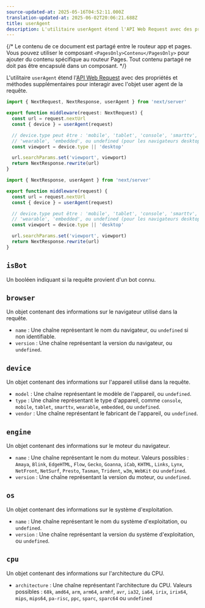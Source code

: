 ```yaml
---
source-updated-at: 2025-05-16T04:52:11.000Z
translation-updated-at: 2025-06-02T20:06:21.688Z
title: userAgent
description: L'utilitaire userAgent étend l'API Web Request avec des propriétés et méthodes supplémentaires pour interagir avec l'objet user agent de la requête.
---
```


{/* Le contenu de ce document est partagé entre le routeur app et pages. Vous pouvez utiliser le composant `<PagesOnly>Contenu</PagesOnly>` pour ajouter du contenu spécifique au routeur Pages. Tout contenu partagé ne doit pas être encapsulé dans un composant. */}

L'utilitaire `userAgent` étend l'[API Web Request](https://developer.mozilla.org/docs/Web/API/Request) avec des propriétés et méthodes supplémentaires pour interagir avec l'objet user agent de la requête.

```ts filename="middleware.ts" switcher
import { NextRequest, NextResponse, userAgent } from 'next/server'

export function middleware(request: NextRequest) {
  const url = request.nextUrl
  const { device } = userAgent(request)

  // device.type peut être : 'mobile', 'tablet', 'console', 'smarttv',
  // 'wearable', 'embedded', ou undefined (pour les navigateurs desktop)
  const viewport = device.type || 'desktop'

  url.searchParams.set('viewport', viewport)
  return NextResponse.rewrite(url)
}
```

```js filename="middleware.js" switcher
import { NextResponse, userAgent } from 'next/server'

export function middleware(request) {
  const url = request.nextUrl
  const { device } = userAgent(request)

  // device.type peut être : 'mobile', 'tablet', 'console', 'smarttv',
  // 'wearable', 'embedded', ou undefined (pour les navigateurs desktop)
  const viewport = device.type || 'desktop'

  url.searchParams.set('viewport', viewport)
  return NextResponse.rewrite(url)
}
```

## `isBot`

Un booléen indiquant si la requête provient d'un bot connu.

## `browser`

Un objet contenant des informations sur le navigateur utilisé dans la requête.

- `name` : Une chaîne représentant le nom du navigateur, ou `undefined` si non identifiable.
- `version` : Une chaîne représentant la version du navigateur, ou `undefined`.

## `device`

Un objet contenant des informations sur l'appareil utilisé dans la requête.

- `model` : Une chaîne représentant le modèle de l'appareil, ou `undefined`.
- `type` : Une chaîne représentant le type d'appareil, comme `console`, `mobile`, `tablet`, `smarttv`, `wearable`, `embedded`, ou `undefined`.
- `vendor` : Une chaîne représentant le fabricant de l'appareil, ou `undefined`.

## `engine`

Un objet contenant des informations sur le moteur du navigateur.

- `name` : Une chaîne représentant le nom du moteur. Valeurs possibles : `Amaya`, `Blink`, `EdgeHTML`, `Flow`, `Gecko`, `Goanna`, `iCab`, `KHTML`, `Links`, `Lynx`, `NetFront`, `NetSurf`, `Presto`, `Tasman`, `Trident`, `w3m`, `WebKit` ou `undefined`.
- `version` : Une chaîne représentant la version du moteur, ou `undefined`.

## `os`

Un objet contenant des informations sur le système d'exploitation.

- `name` : Une chaîne représentant le nom du système d'exploitation, ou `undefined`.
- `version` : Une chaîne représentant la version du système d'exploitation, ou `undefined`.

## `cpu`

Un objet contenant des informations sur l'architecture du CPU.

- `architecture` : Une chaîne représentant l'architecture du CPU. Valeurs possibles : `68k`, `amd64`, `arm`, `arm64`, `armhf`, `avr`, `ia32`, `ia64`, `irix`, `irix64`, `mips`, `mips64`, `pa-risc`, `ppc`, `sparc`, `sparc64` ou `undefined`